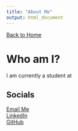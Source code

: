 ```yaml
---
title: "About Me"
output: html_document
---
```


[Back to Home](../index.html)

# Who am I?
I am currently a student at 

## Socials
[Email Me](mailto:philbertcychan@gmail.com)  
[LinkedIn](https://www.linkedin.com/in/philbert-chan/)  
[GitHub](https://github.com/Philbertcychan)  
